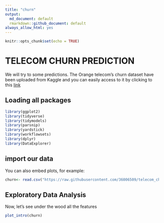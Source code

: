 ```yaml
---
title: "churn"
output:
  md_document: default
  rmarkdown::github_document: default
always_allow_html: yes
---
```


```r
knitr::opts_chunk$set(echo = TRUE)
```

# TELECOM CHURN PREDICTION

We will try to some predictions. The Orange telecom's churn dataset have been uploaded from Kaggle and you can easily access to it by clicking to this [link](https://www.kaggle.com/mnassrib/telecom-churn-datasets "link to the dataset")

## Loading all packages

```r
library(ggplot2)
library(tidyverse)
library(tidymodels)
library(parsnip)
library(yardstick)
library(workflowsets)
library(dplyr)
library(DataExplorer)
```

## import our data

You can also embed plots, for example:

```r
churn<- read.csv("https://raw.githubusercontent.com/36006509/telecom_churn-repo/main/churn-bigml-80.csv",stringsAsFactors = TRUE)
```

## Exploratory Data Analysis

Now, let's see under the wood all the features

```r
plot_intro(churn)
```
